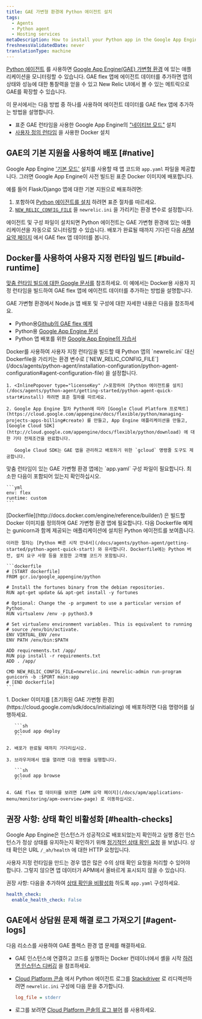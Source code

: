 ```yaml
---
title: GAE 가변형 환경에 Python 에이전트 설치
tags:
  - Agents
  - Python agent
  - Hosting services
metaDescription: How to install your Python app in the Google App Engine (GAE) flexible environment.
freshnessValidatedDate: never
translationType: machine
---
```


[Python 에이전트](/docs/agents/python-agent/getting-started/introduction-new-relic-python) 를 사용하면 [Google App Engine(GAE) 가변형 환경](https://cloud.google.com/appengine/docs/flexible/python/) 에 있는 애플리케이션을 모니터링할 수 있습니다. GAE flex 앱에 에이전트 데이터를 추가하면 앱의 상태와 성능에 대한 통찰력을 얻을 수 있고 New Relic UI에서 볼 수 있는 메트릭으로 GAE를 확장할 수 있습니다.

이 문서에서는 다음 방법 중 하나를 사용하여 에이전트 데이터를 GAE flex 앱에 추가하는 방법을 설명합니다.

* 표준 GAE 런타임을 사용한 Google App Engine의 [&quot;네이티브 모드&quot;](/docs/accounts-partnerships/partnerships/google-cloud-platform-gcp/google-app-engine-environment#native-mode) 설치
* [사용자 정의 런타임](https://cloud.google.com/appengine/docs/flexible/custom-runtimes/about-custom-runtimes) 을 사용한 Docker 설치

## GAE의 기본 지원을 사용하여 배포 [#native]

Google App Engine [&apos;기본 모드&apos;](/docs/accounts-partnerships/partnerships/google-cloud-platform-gcp/google-app-engine-environment#native-mode) 설치를 사용할 때 앱 코드와 `app.yaml` 파일을 제공합니다. 그러면 Google App Engine이 사전 빌드된 표준 Docker 이미지에 배포합니다.

예를 들어 Flask/Django 앱에 대한 기본 지원으로 배포하려면:

1. <InlinePopover type="licenseKey" />포함하여 [Python 에이전트를 설치](/docs/agents/python-agent/getting-started/python-agent-quick-start#install) 하려면 표준 절차를 따르세요.
2. [`NEW_RELIC_CONFIG_FILE`](/docs/agents/python-agent/installation-configuration/python-agent-configuration#agent-configuration-file) 을 `newrelic.ini` 을 가리키는 환경 변수로 설정합니다.

에이전트 및 구성 파일이 설치되면 Python 에이전트는 GAE 가변형 환경에 있는 애플리케이션을 자동으로 모니터링할 수 있습니다. 배포가 완료될 때까지 기다린 다음 [APM 요약 페이지](/docs/apm/applications-menu/monitoring/apm-overview-page) 에서 GAE flex 앱 데이터를 봅니다.

## Docker를 사용하여 사용자 지정 런타임 빌드 [#build-runtime]

[맞춤 런타임 빌드에 대한 Google 문서를](https://cloud.google.com/appengine/docs/flexible/custom-runtimes/build) 참조하세요. 이 예에서는 Docker용 사용자 지정 런타임을 빌드하여 GAE flex 앱에 에이전트 데이터를 추가하는 방법을 설명합니다.

GAE 가변형 환경에서 Node.js 앱 배포 및 구성에 대한 자세한 내용은 다음을 참조하세요.

* Python용[Github의 GAE flex 예제](https://github.com/GoogleCloudPlatform/python-docs-samples/tree/master/appengine/flexible)
* Python용 [Google App Engine 문서](https://cloud.google.com/appengine/docs/flexible/python/)
* Python 앱 배포를 위한 [Google App Engine의 자습서](https://cloud.google.com/appengine/docs/flexible/python/tutorials)

<CollapserGroup>
  <Collapser id="setup-gae" title="1. GAE 프로젝트 설정 및 종속성 설치">
    Docker를 사용하여 사용자 지정 런타임을 빌드할 때 Python 앱의 `newrelic.ini` 대신 Dockerfile을 가리키는 환경 변수로 [`NEW_RELIC_CONFIG_FILE`](/docs/agents/python-agent/installation-configuration/python-agent-configuration#agent-configuration-file) 을 설정합니다.

    1. <InlinePopover type="licenseKey" />포함하여 [Python 에이전트를 설치](/docs/agents/python-agent/getting-started/python-agent-quick-start#install) 하려면 표준 절차를 따르세요.

    2. Google App Engine 절차 Python에 따라 [Google Cloud Platform 프로젝트](https://cloud.google.com/appengine/docs/flexible/python/managing-projects-apps-billing#create) 를 만들고, App Engine 애플리케이션을 만들고, [Google Cloud SDK](http://cloud.google.com/appengine/docs/flexible/python/download) 에 대한 기타 전제조건을 완료합니다.

       Google Cloud SDK는 GAE 앱을 관리하고 배포하기 위한 `gcloud` 명령줄 도구도 제공합니다.
  </Collapser>

  <Collapser id="configure-app-yaml" title="2. app.yaml 구성">
    맞춤 런타임이 있는 GAE 가변형 환경 앱에는 `app.yaml` 구성 파일이 필요합니다. 최소한 다음이 포함되어 있는지 확인하십시오.

    ```yml
    env: flex
    runtime: custom
    ```
  </Collapser>

  <Collapser id="configure-dockerfile" title="3. Dockerfile 구성">
    [Dockerfile](http://docs.docker.com/engine/reference/builder/) 은 빌드할 Docker 이미지를 정의하며 GAE 가변형 환경 앱에 필요합니다. 다음 Dockerfile 예제는 gunicorn과 함께 제공되는 애플리케이션에 설치된 Python 에이전트를 보여줍니다.

    이러한 절차는 [Python 빠른 시작 안내서](/docs/agents/python-agent/getting-started/python-agent-quick-start) 와 유사합니다. Dockerfile에는 Python 버전, 설치 요구 사항 등을 포함한 고객별 코드가 포함됩니다.

    ```dockerfile
    # [START dockerfile]
    FROM gcr.io/google_appengine/python

    # Install the fortunes binary from the debian repositories.
    RUN apt-get update && apt-get install -y fortunes

    # Optional: Change the -p argument to use a particular version of Python.
    RUN virtualenv /env -p python3.9

    # Set virtualenv environment variables. This is equivalent to running
    # source /env/bin/activate.
    ENV VIRTUAL_ENV /env
    ENV PATH /env/bin:$PATH

    ADD requirements.txt /app/
    RUN pip install -r requirements.txt
    ADD . /app/

    CMD NEW_RELIC_CONFIG_FILE=newrelic.ini newrelic-admin run-program gunicorn -b :$PORT main:app
    # [END dockerfile]
    ```
  </Collapser>

  <Collapser id="deploy-docker-image-to-gae" title="4. 초기화된 GAE 가변형 환경에 Docker 이미지 배포">
    1. Docker 이미지를 [초기화된 GAE 가변형 환경](https://cloud.google.com/sdk/docs/initializing) 에 배포하려면 다음 명령어를 실행하세요.

       ```sh
       gcloud app deploy
       ```

    2. 배포가 완료될 때까지 기다리십시오.

    3. 브라우저에서 앱을 열려면 다음 명령을 실행합니다.

       ```sh
       gcloud app browse
       ```

    4. GAE flex 앱 데이터를 보려면 [APM 요약 페이지](/docs/apm/applications-menu/monitoring/apm-overview-page) 로 이동하십시오.
  </Collapser>
</CollapserGroup>

## 권장 사항: 상태 확인 비활성화 [#health-checks]

Google App Engine은 인스턴스가 성공적으로 배포되었는지 확인하고 실행 중인 인스턴스가 정상 상태를 유지하는지 확인하기 위해 [정기적인 상태 확인 요청](https://cloud.google.com/appengine/docs/flexible/python/how-instances-are-managed) 을 보냅니다. 상태 확인은 URL `/_ah/health` 에 대한 HTTP 요청입니다.

사용자 지정 런타임을 만드는 경우 앱은 많은 수의 상태 확인 요청을 처리할 수 있어야 합니다. 그렇지 않으면 앱 데이터가 APM에서 올바르게 표시되지 않을 수 있습니다.

권장 사항: 다음을 추가하여 [상태 확인을 비활성화](https://cloud.google.com/appengine/docs/flexible/python/configuring-your-app-with-app-yaml#health_checks) 하도록 `app.yaml` 구성하세요.

```yml
health_check:
  enable_health_check: False
```

## GAE에서 상담원 문제 해결 로그 가져오기 [#agent-logs]

다음 리소스를 사용하여 GAE 플렉스 환경 앱 문제를 해결하세요.

* GAE 인스턴스에 연결하고 코드를 실행하는 Docker 컨테이너에서 셸을 시작 [하려면 인스턴스 디버깅](https://cloud.google.com/appengine/docs/flexible/python/debugging-an-instance) 을 참조하세요.

* [Cloud Platform 콘솔](https://cloud.google.com/compute/docs/console) 에서 Python 에이전트 로그를 [Stackdriver](http://cloud.google.com/logging/docs/view/logs_viewer_v2) 로 리디렉션하려면 `newrelic.ini` 구성에 다음 문을 추가합니다.

  ```ini
  log_file = stderr
  ```

* 로그를 보려면 [Cloud Platform 콘솔의 로그 뷰어](https://cloud.google.com/appengine/docs/flexible/php/writing-application-logs) 를 사용하세요.